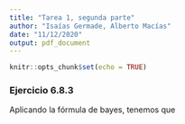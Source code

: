 ```yaml
---
title: "Tarea 1, segunda parte"
author: "Isaías Germade, Alberto Macías"
date: "11/12/2020"
output: pdf_document
---
```


```r
knitr::opts_chunk$set(echo = TRUE)
```

### Ejercicio 6.8.3 

Aplicando la fórmula de bayes, tenemos que 